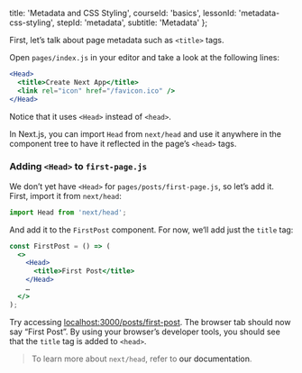 
  title: 'Metadata and CSS Styling',
  courseId: 'basics',
  lessonId: 'metadata-css-styling',
  stepId: 'metadata',
  subtitle: 'Metadata'
};

First, let’s talk about page metadata such as `<title>` tags.

Open `pages/index.js` in your editor and take a look at the following lines:

```jsx
<Head>
  <title>Create Next App</title>
  <link rel="icon" href="/favicon.ico" />
</Head>
```

Notice that it uses `<Head>` instead of `<head>`.

In Next.js, you can import `Head` from `next/head` and use it anywhere in the component tree to have it reflected in the page’s `<head>` tags.

### Adding `<Head>` to `first-page.js`

We don’t yet have `<Head>` for `pages/posts/first-page.js`, so let’s add it. First, import it from `next/head`:

```js
import Head from 'next/head';
```

And add it to the `FirstPost` component. For now, we‘ll add just the `title` tag:

```jsx
const FirstPost = () => (
  <>
    <Head>
      <title>First Post</title>
    </Head>
    …
  </>
);
```

Try accessing [localhost:3000/posts/first-post](http://localhost:3000/posts/first-post). The browser tab should now say “First Post”. By using your browser’s developer tools, you should see that the `title` tag is added to `<head>`.

> To learn more about `next/head`, refer to <Link href="/docs/[...slug]" as="/docs/api-reference/next/head"><a>our documentation</a></Link>.

